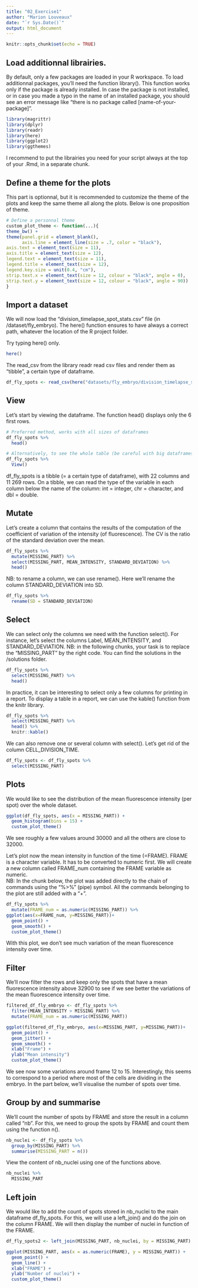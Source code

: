 ```yaml
---
title: "02_Exercise1"
author: "Marion Louveaux"
date: "`r Sys.Date()`"
output: html_document
---
```


```r
knitr::opts_chunk$set(echo = TRUE)
```

## Load additionnal librairies.

By default, only a few packages are loaded in your R workspace. To load additionnal packages, you'll need the function library(). This function works only if the package is already installed. In case the package is not installed, or in case you made a typo in the name of an installed package, you should see an error message like "there is no package called [name-of-your-package]".    

```r
library(magrittr)
library(dplyr)
library(readr)
library(here)
library(ggplot2)
library(ggthemes)
```

I recommend to put the librairies you need for your script always at the top of your .Rmd, in a separate chunk.


## Define a theme for the plots

This part is optionnal, but it is recommended to customize the theme of the plots and keep the same theme all along the plots. Below is one proposition of theme.    

```r
# Define a personnal theme
custom_plot_theme <- function(...){
theme_bw() +
theme(panel.grid = element_blank(),
      axis.line = element_line(size = .7, color = "black"),
axis.text = element_text(size = 11),
axis.title = element_text(size = 12),
legend.text = element_text(size = 11),
legend.title = element_text(size = 12),
legend.key.size = unit(0.4, "cm"),
strip.text.x = element_text(size = 12, colour = "black", angle = 0),
strip.text.y = element_text(size = 12, colour = "black", angle = 90))
}
```


## Import a dataset     

We will now load the "division_timelapse_spot_stats.csv" file (in /dataset/fly_embryo). The here() function ensures to have always a correct path, whatever the location of the R project folder.      

Try typing here() only.
```r
here()
```

The read_csv from the library readr read csv files and render them as "tibble", a certain type of dataframe.       
```r
df_fly_spots <- read_csv(here("datasets/fly_embryo/division_timelapse_spot_stats.csv"))
```

## View

Let's start by viewing the dataframe. The function head() displays only the 6 first rows.       
```r
# Preferred method, works with all sizes of dataframes
df_fly_spots %>% 
  head()
```

```r
# Alternatively, to see the whole table (be careful with big dataframes!!)
df_fly_spots %>% 
  View()
```
df_fly_spots is a tibble (= a certain type of dataframe), with 22 columns and 11 269 rows. On a tibble, we can read the type of the variable in each column below the name of the column: int = integer, chr = character, and dbl = double.    

## Mutate

Let's create a column that contains the results of the computation of the coefficient of variation of the intensity (of fluorescence). The CV is the ratio of the standard deviation over the mean.   

```r
df_fly_spots %>% 
  mutate(MISSING_PART) %>% 
  select(MISSING_PART, MEAN_INTENSITY, STANDARD_DEVIATION) %>% 
  head()
```

NB: to rename a column, we can use rename(). Here we'll rename the column STANDARD_DEVIATION into SD.          
```r
df_fly_spots %>% 
  rename(SD = STANDARD_DEVIATION)
```


## Select

We can select only the columns we need with the function select(). For instance, let's select the columns Label, MEAN_INTENSITY, and STANDARD_DEVIATION. NB: in the following chunks, your task is to replace the "MISSING_PART" by the right code. You can find the solutions in the /solutions folder.
```r
df_fly_spots %>% 
  select(MISSING_PART) %>% 
  head()
```

In practice, it can be interesting to select only a few columns for printing in a report. To display a table in a report, we can use the kable() function from the knitr library.

```r
df_fly_spots %>% 
  select(MISSING_PART) %>% 
  head() %>% 
  knitr::kable()
```


We can also remove one or several column with select(). Let's get rid of the column CELL_DIVISION_TIME.      
```r
df_fly_spots <- df_fly_spots %>% 
  select(MISSING_PART)
```


## Plots  

We would like to see the distribution of the mean fluorescence intensity (per spot) over the whole dataset.     
```r
ggplot(df_fly_spots, aes(x = MISSING_PART)) +
  geom_histogram(bins = 15) +
  custom_plot_theme()
```


We see roughly a few values around 30000 and all the others are close to 32000.

Let's plot now the mean intensity in function of the time (=FRAME). FRAME is a character variable. It has to be converted to numeric first. We will create a new column called FRAME_num containing the FRAME variable as numeric.       
NB: In the chunk below, the plot was added directly to the chain of commands using the "%>%" (pipe) symbol. All the commands belonging to the plot are still added with a "+".      

```r
df_fly_spots %>% 
  mutate(FRAME_num = as.numeric(MISSING_PART)) %>% 
ggplot(aes(x=FRAME_num, y=MISSING_PART))+
  geom_point() +
  geom_smooth() +
  custom_plot_theme()
```


With this plot, we don't see much variation of the mean fluorescence intensity over time.

## Filter

We'll now filter the rows and keep only the spots that have a mean fluorescence intensity above 32900 to see if we see better the variations of the mean fluorescence intensity over time.        
          
```r
filtered_df_fly_embryo <- df_fly_spots %>% 
  filter(MEAN_INTENSITY > MISSING_PART) %>% 
  mutate(FRAME_num = as.numeric(MISSING_PART)) 

ggplot(filtered_df_fly_embryo, aes(x=MISSING_PART, y=MISSING_PART))+
  geom_point() +
  geom_jitter() +
  geom_smooth() +
  xlab("Frame") +
  ylab("Mean intensity")
  custom_plot_theme()
```

         
We see now some variations around frame 12 to 15. Interestingly, this seems to correspond to a period where most of the cells are dividing in the embryo. In the part below, we'll visualise the number of spots over time.          

## Group by and summarise

We'll count the number of spots by FRAME and store the result in a column called "nb". For this, we need to group the spots by FRAME and count them using the function n().   

```r
nb_nuclei <- df_fly_spots %>% 
  group_by(MISSING_PART) %>% 
  summarise(MISSING_PART = n())
```


View the content of nb_nuclei using one of the functions above.    
```r
nb_nuclei %>% 
  MISSING_PART
```


## Left join

We would like to add the count of spots stored in nb_nuclei to the main dataframe df_fly_spots. For this, we will use a left_join() and do the join on the column FRAME. We will then display the number of nuclei in function of the FRAME.     

```r
df_fly_spots2 <- left_join(MISSING_PART, nb_nuclei, by = MISSING_PART)

ggplot(MISSING_PART, aes(x = as.numeric(FRAME), y = MISSING_PART)) + 
  geom_point() +
  geom_line() +
  xlab("FRAME") + 
  ylab("Number of nuclei") +
  custom_plot_theme()
```



